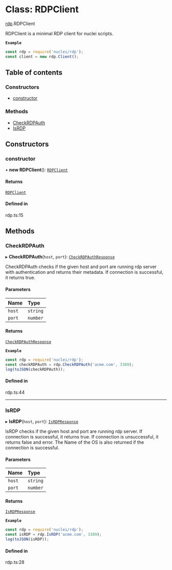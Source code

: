 # Class: RDPClient

[rdp](/templates/protocols/javascript/modules/rdp).RDPClient

RDPClient is a minimal RDP client for nuclei scripts.

**`Example`**

```javascript
const rdp = require('nuclei/rdp');
const client = new rdp.Client();
```

## Table of contents

### Constructors

- [constructor](/templates/protocols/javascript/modules/rdp.RDPClient#constructor)

### Methods

- [CheckRDPAuth](/templates/protocols/javascript/modules/rdp.RDPClient#checkrdpauth)
- [IsRDP](/templates/protocols/javascript/modules/rdp.RDPClient#isrdp)

## Constructors

### constructor

• **new RDPClient**(): [`RDPClient`](/templates/protocols/javascript/modules/rdp.RDPClient)

#### Returns

[`RDPClient`](/templates/protocols/javascript/modules/rdp.RDPClient)

#### Defined in

rdp.ts:15

## Methods

### CheckRDPAuth

▸ **CheckRDPAuth**(`host`, `port`): [`CheckRDPAuthResponse`](/templates/protocols/javascript/modules/rdp.CheckRDPAuthResponse)

CheckRDPAuth checks if the given host and port are running rdp server
with authentication and returns their metadata.
If connection is successful, it returns true.

#### Parameters

| Name | Type |
| :------ | :------ |
| `host` | `string` |
| `port` | `number` |

#### Returns

[`CheckRDPAuthResponse`](/templates/protocols/javascript/modules/rdp.CheckRDPAuthResponse)

**`Example`**

```javascript
const rdp = require('nuclei/rdp');
const checkRDPAuth = rdp.CheckRDPAuth('acme.com', 3389);
log(toJSON(checkRDPAuth));
```

#### Defined in

rdp.ts:44

___

### IsRDP

▸ **IsRDP**(`host`, `port`): [`IsRDPResponse`](/templates/protocols/javascript/modules/rdp.IsRDPResponse)

IsRDP checks if the given host and port are running rdp server.
If connection is successful, it returns true.
If connection is unsuccessful, it returns false and error.
The Name of the OS is also returned if the connection is successful.

#### Parameters

| Name | Type |
| :------ | :------ |
| `host` | `string` |
| `port` | `number` |

#### Returns

[`IsRDPResponse`](/templates/protocols/javascript/modules/rdp.IsRDPResponse)

**`Example`**

```javascript
const rdp = require('nuclei/rdp');
const isRDP = rdp.IsRDP('acme.com', 3389);
log(toJSON(isRDP));
```

#### Defined in

rdp.ts:28
